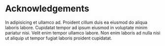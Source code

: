 # Acknowledgements

In adipisicing et ullamco ad.
Proident cillum duis ea eiusmod do aliqua laboris labore.
Cupidatat tempor ad ipsum eiusmod in voluptate minim pariatur nisi.
Velit enim tempor ullamco labore.
Non enim laboris ad nulla nisi ut aliquip ut tempor fugiat laboris proident
cupidatat.
